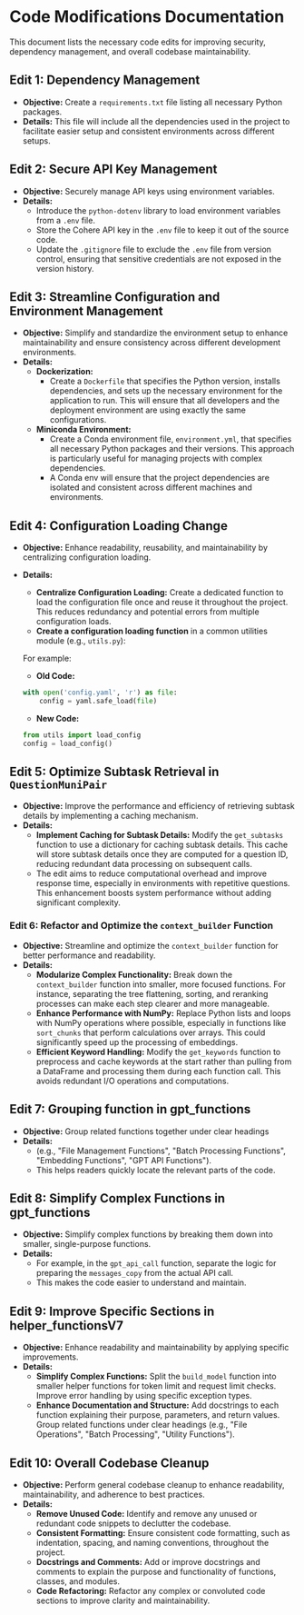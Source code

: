 # Code Modifications Documentation

This document lists the necessary code edits for improving security, dependency management, and overall codebase maintainability.

## Edit 1: Dependency Management

- **Objective:** Create a `requirements.txt` file listing all necessary Python packages.
- **Details:** This file will include all the dependencies used in the project to facilitate easier setup and consistent environments across different setups.

## Edit 2: Secure API Key Management

- **Objective:** Securely manage API keys using environment variables.
- **Details:** 
  - Introduce the `python-dotenv` library to load environment variables from a `.env` file.
  - Store the Cohere API key in the `.env` file to keep it out of the source code.
  - Update the `.gitignore` file to exclude the `.env` file from version control, ensuring that sensitive credentials are not exposed in the version history.

## Edit 3: Streamline Configuration and Environment Management

- **Objective:** Simplify and standardize the environment setup to enhance maintainability and ensure consistency across different development environments.
- **Details:**
  - **Dockerization:**
    - Create a `Dockerfile` that specifies the Python version, installs dependencies, and sets up the necessary environment for the application to run. This will ensure that all developers and the deployment environment are using exactly the same configurations.
  - **Miniconda Environment:**
    - Create a Conda environment file, `environment.yml`, that specifies all necessary Python packages and their versions. This approach is particularly useful for managing projects with complex dependencies.
    - A Conda env will ensure that the project dependencies are isolated and consistent across different machines and environments.

## Edit 4: Configuration Loading Change
- **Objective:** Enhance readability, reusability, and maintainability by centralizing configuration loading.
- **Details:**
    - **Centralize Configuration Loading:** Create a dedicated function to load the configuration file once and reuse it throughout the project. This reduces redundancy and potential errors from multiple configuration loads.
    - **Create a configuration loading function** in a common utilities module (e.g., `utils.py`):

   For example: 
   - **Old Code:**
    ```python
    with open('config.yaml', 'r') as file:
        config = yaml.safe_load(file)
    ```
   - **New Code:**
    ```python
    from utils import load_config
    config = load_config()
    ```
## Edit 5: Optimize Subtask Retrieval in `QuestionMuniPair`
- **Objective:** Improve the performance and efficiency of retrieving subtask details by implementing a caching mechanism.
- **Details:**
  - **Implement Caching for Subtask Details:** Modify the `get_subtasks` function to use a dictionary for caching subtask details. This cache will store subtask details once they are computed for a question ID, reducing redundant data processing on subsequent calls.
  - The edit aims to reduce computational overhead and improve response time, especially in environments with repetitive questions. This enhancement boosts system performance without adding significant complexity.


### Edit 6: Refactor and Optimize the `context_builder` Function

- **Objective:** Streamline and optimize the `context_builder` function for better performance and readability.
- **Details:**
  - **Modularize Complex Functionality:** Break down the `context_builder` function into smaller, more focused functions. For instance, separating the tree flattening, sorting, and reranking processes can make each step clearer and more manageable.
  - **Enhance Performance with NumPy:** Replace Python lists and loops with NumPy operations where possible, especially in functions like `sort_chunks` that perform calculations over arrays. This could significantly speed up the processing of embeddings.
  - **Efficient Keyword Handling:** Modify the `get_keywords` function to preprocess and cache keywords at the start rather than pulling from a DataFrame and processing them during each function call. This avoids redundant I/O operations and computations.

## Edit 7: Grouping function in gpt_functions
- **Objective:** Group related functions together under clear headings 
- **Details:**
    - (e.g., "File Management Functions", "Batch Processing Functions", "Embedding Functions", "GPT API Functions").
    - This helps readers quickly locate the relevant parts of the code.

## Edit 8: Simplify Complex Functions in gpt_functions
- **Objective:** Simplify complex functions by breaking them down into smaller, single-purpose functions.
- **Details:**
    - For example, in the `gpt_api_call` function, separate the logic for preparing the `messages_copy` from the actual API call.
    - This makes the code easier to understand and maintain.

## Edit 9: Improve Specific Sections in helper_functionsV7
- **Objective:** Enhance readability and maintainability by applying specific improvements.
- **Details:**
    - **Simplify Complex Functions:** Split the `build_model` function into smaller helper functions for token limit and request limit checks. Improve error handling by using specific exception types.
    - **Enhance Documentation and Structure:** Add docstrings to each function explaining their purpose, parameters, and return values. Group related functions under clear headings (e.g., "File Operations", "Batch Processing", "Utility Functions").


## Edit 10: Overall Codebase Cleanup
- **Objective:** Perform general codebase cleanup to enhance readability, maintainability, and adherence to best practices.
- **Details:** 
  - **Remove Unused Code:** Identify and remove any unused or redundant code snippets to declutter the codebase.
  - **Consistent Formatting:** Ensure consistent code formatting, such as indentation, spacing, and naming conventions, throughout the project.
  - **Docstrings and Comments:** Add or improve docstrings and comments to explain the purpose and functionality of functions, classes, and modules.
  - **Code Refactoring:** Refactor any complex or convoluted code sections to improve clarity and maintainability.